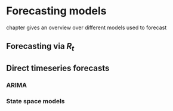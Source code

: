 # Forecasting models

chapter gives an overview over different models used to forecast

## Forecasting via $R_t$

## Direct timeseries forecasts

### ARIMA

### State space models

